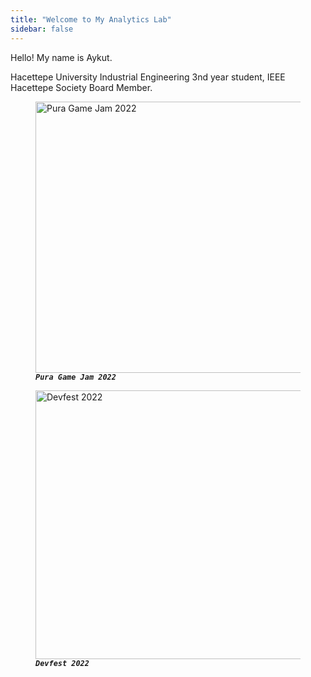 ```yaml
---
title: "Welcome to My Analytics Lab"
sidebar: false 
---
```


Hello! My name is Aykut.

Hacettepe University Industrial Engineering 3nd year student, IEEE Hacettepe Society Board Member.

![***`Pura Game Jam 2022`***](images/SAVE_20220621_135902.jpg){fig-align="left" width="434"}

![***`Devfest 2022`***](images/IMG_20230508_184436.jpg){fig-align="left" width="430"}
